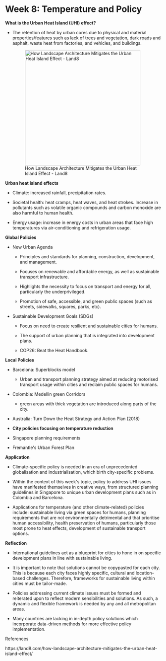 # Week 8: Temperature and Policy

**What is the Urban Heat Island (UHI) effect?**

-   The retention of heat by urban cores due to physical and material properties/features such as lack of trees and vegetation, dark roads and asphalt, waste heat from factories, and vehicles, and buildings.

    ![How Landscape Architecture Mitigates the Urban Heat Island Effect - Land8](https://land8.com/wp-content/uploads/2018/09/Alexandre-Affonso.jpg){alt="How Landscape Architecture Mitigates the Urban Heat Island Effect - Land8" width="372"}

**Urban heat island effects**

-   Climate: increased rainfall, precipitation rates.

-   Societal health: heat cramps, heat waves, and heat strokes. Increase in pollutants such as volatile organic compounds and carbon monoxide are also harmful to human health.

-   Energy usage: increase in energy costs in urban areas that face high temperatures via air-conditioning and refrigeration usage.

**Global Policies**

-   New Urban Agenda

    -   Principles and standards for planning, construction, development, and management.

    -   Focuses on renewable and affordable energy, as well as sustainable transport infrastructure.

    -   Highlights the necessity to focus on transport and energy for all, particularly the underprivileged.

    -   Promotion of safe, accessible, and green public spaces (such as streets, sidewalks, squares, parks, etc).

-   Sustainable Development Goals (SDGs)

    -   Focus on need to create resilient and sustainable cities for humans.

    -   The support of urban planning that is integrated into development plans.

    -   COP26: Beat the Heat Handbook.

**Local Policies**

-   Barcelona: Superblocks model

    -   Urban and transport planning strategy aimed at reducing motorised transport usage within cities and reclaim public spaces for humans.

-   Colombia: Medellin green Corridors

    -   green areas with thick vegetation are introduced along parts of the city.

-   Australia: Turn Down the Heat Strategy and Action Plan (2018)

-   **City policies focusing on temperature reduction**

-   Singapore planning requirements

-   Fremantle\'s Urban Forest Plan\

**Application**

-   Climate-specific policy is needed in an era of unprecedented globalisation and industrialisation, which birth city-specific problems.

-   Within the context of this week\'s topic, policy to address UHI issues have manifested themselves in creative ways, from structured planning guidelines in Singapore to unique urban development plans such as in Colombia and Barcelona.

-   Applications for temperature (and other climate-related) policies include: sustainable living via green spaces for humans, planning requirements that are not environmentally detrimental and that prioritise human accessibility, health preservation of humans, particularly those most prone to heat effects, development of sustainable transport options.

**Reflection**

-   International guidelines act as a blueprint for cities to hone in on specific development plans in line with sustainable living.

-   It is important to note that solutions cannot be copypasted for each city. This is because each city faces highly specific, cultural and location-based challenges. Therefore, frameworks for sustainable living within cities must be tailor-made.

-   Policies addressing current climate issues must be formed and reiterated upon to reflect modern sensibilities and solutions. As such, a dynamic and flexible framework is needed by any and all metropolitan areas.

-   Many countries are lacking in in-depth policy solutions which incorporate data-driven methods for more effective policy implementation.

References

https://land8.com/how-landscape-architecture-mitigates-the-urban-heat-island-effect/
